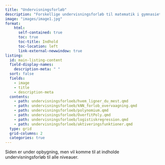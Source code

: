 ```yaml
---
title: "Undervisningsforløb"
description: "Forskellige undervisningsforløb til matematik i gymnasiet, som inddrager AI. Der findes forløb til både A-, B- og C-niveau."
image: "images/image1.jpg"
format:
    html: 
      self-contained: true
      toc: true
      toc-title: Indhold
      toc-location: left
      link-external-newwindow: true
listing:
  id: main-listing-content
  field-display-names:
    description-meta: " "
  sort: false
  fields: 
    - image
    - title
    - description-meta
  contents: 
    - path: undervisningsforloeb/hvem_ligner_du_mest.qmd
    - path: undervisningsforloeb/kNN_forlob_overvaagning.qmd
    - path: undervisningsforloeb/polynomium.qmd
    - path: undervisningsforloeb/OverfitPoly.qmd
    - path: undervisningsforloeb/logistiskregression.qmd 
    - path: undervisningsforloeb/aktiveringsfunktioner.qmd 
  type: grid
  grid-columns: 2
  categories: true
---
```



Siden er under opbygning, men vil komme til at indholde undervisningsforløb til alle niveauer.

::: {#main-listing-content}
:::